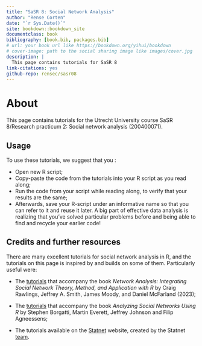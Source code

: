 ```yaml
---
title: "SaSR 8: Social Network Analysis"
author: "Rense Corten"
date: "`r Sys.Date()`"
site: bookdown::bookdown_site
documentclass: book
bibliography: [book.bib, packages.bib]
# url: your book url like https://bookdown.org/yihui/bookdown
# cover-image: path to the social sharing image like images/cover.jpg
description: |
  This page contains tutorials for SaSR 8
link-citations: yes
github-repo: rensec/sasr08
---
```


# About {.unnumbered}

This page contains tutorials for the Utrecht University course SaSR 8/Research practicum 2: Social network analysis (200400071).

## Usage {.unnumbered}

To use these tutorials, we suggest that you :

-   Open new R script;
-   Copy-paste the code from the tutorials into your R script as you read along;
-   Run the code from your script while reading along, to verify that your results are the same;
-   Afterwards, save your R-script under an informative name so that you can refer to it and reuse it later. A big part of effective data analysis is realizing that you've solved particular problems before and being able to find and recycle your earlier code!

## Credits and further resources {-}

There are many excellent tutorials for social network analysis in R, and the tutorials on this page is inspired by and builds on some of them. Particularly useful were:

-   The [tutorials](https://inarwhal.github.io/NetworkAnalysisR-book/) that accompany the book *Network Analysis: Integrating Social Network Theory, Method, and Application with R* by Craig Rawlings, Jeffrey A. Smith, James Moody, and Daniel McFarland (2023);

-   The [tutorials](https://www.analyzingsocialnetworksusingr.com/home) that accompany the book *Analyzing Social Networks Using R* by Stephen Borgatti, Martin Everett, Jeffrey Johnson and Filip Agneessens;

-   The tutorials available on the [Statnet](https://statnet.org/workshops/) website, created by the Statnet [team](https://statnet.org/about/).
